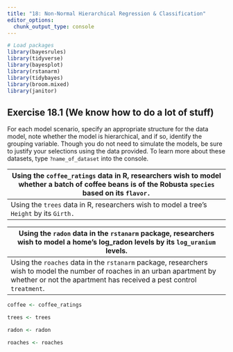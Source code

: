 ```yaml
---
title: "18: Non-Normal Hierarchical Regression & Classification"
editor_options: 
  chunk_output_type: console
---
```


```r

# Load packages
library(bayesrules)
library(tidyverse)
library(bayesplot)
library(rstanarm)
library(tidybayes)
library(broom.mixed)
library(janitor)

```

## Exercise 18.1 (We know how to do a lot of stuff) 

For each model scenario, specify an appropriate structure for the data model, note whether the model is hierarchical, and if so, identify the grouping variable. Though you do not need to simulate the models, be sure to justify your selections using the data provided. To learn more about these datasets, type `?name_of_dataset` into the console.

a. Using the `coffee_ratings` data in R, researchers wish to model whether a batch of coffee beans is of the Robusta `species` based on its `flavor.`
   - 
b. Using the `trees` data in R, researchers wish to model a tree’s `Height` by its `Girth.`
   -
c. Using the `radon` data in the `rstanarm` package, researchers wish to model a home’s log_radon levels by its `log_uranium` levels.
   -
d. Using the `roaches` data in the `rstanarm` package, researchers wish to model the number of roaches in an urban apartment by whether or not the apartment has received a pest control `treatment`.
   -
   
```r

coffee <- coffee_ratings

trees <- trees

radon <- radon

roaches <- roaches

```

